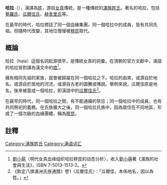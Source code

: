 '''哈拉'''（{{lang-mnc|ᡥᠠᠯᠠ|v=hala|a=hala}}），漢譯為[[姓|姓]]，源自[[女真|女真]]傳統，是一種傳統的[[滿族姓氏|滿族姓氏]]。著名的哈拉，包括[[覺羅氏|覺羅氏]]、[[瓜爾佳氏|瓜爾佳氏]]、[[赫舍里氏|赫舍里氏]]等。

在最早的時代，哈拉標誌了同一個血緣集團，同一個哈拉中的成員，皆有共同先祖。但隨時代改變，其地位慢慢被[[穆昆|穆昆]]取代。

==概論==
哈拉（hala）這個名詞起源很早，是傳統女真的詞彙。在清朝的官方文獻中，滿語的哈拉皆對譯為漢文中的[[姓|姓]]<ref name="哈拉與穆昆">[[劉小萌|劉小萌]]〈明代女真血缘组织哈拉穆昆的动态分析〉，收入[[劉小萌|劉小萌]]著《滿族的社會與生活》，ISBN 7-5013-1513-2。</ref>。

擁有相同先祖的家族，就會被歸屬在同一個哈拉之下。哈拉的由來，或源自於地名，或源自於居地的河流，或源自古老的圖騰或傳說。舉例來說，瓜爾佳原是地名，後來被當成一個哈拉，即漢語中的[[瓜爾佳氏|瓜爾佳氏]]<ref>《欽定八旗滿洲氏族通譜》卷1〈瓜爾佳氏〉：「瓜爾佳，本係地名，因以為姓。」</ref>。

在最早的時代，同一個哈拉之間，有不能通婚的禁忌；同一個哈拉中的成員，也有共同祭祀的義務。在氏族擴大之後，同一個哈拉氏族中，因為居住在不同地區，形成了一個次級的血緣團體，稱為[[穆昆|穆昆]]。

==註釋==
{{reflist}}

[[Category:满族姓氏|Category:满族姓氏]]
[[Category:满语词汇|Category:满语词汇]]
